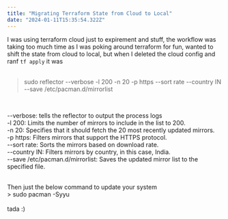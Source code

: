 ```yaml
---
title: "Migrating Terraform State from Cloud to Local"
date: "2024-01-11T15:35:54.322Z"
---
```


I was using terraform cloud just to expirement and stuff, the workflow was taking too much time as I was poking around terraform for fun, wanted to shift the state from cloud to local, but when I deleted the cloud config and ranf `tf apply` it was 
<br />
<br />
> sudo reflector --verbose -l 200 -n 20 -p https --sort rate --country IN --save
/etc/pacman.d/mirrorlist <br />
<br />

--verbose: tells the reflector to output the process logs <br/>
-l 200: Limits the number of mirrors to include in the list to 200.<br/>
-n 20: Specifies that it should fetch the 20 most recently updated mirrors.<br/>
-p https: Filters mirrors that support the HTTPS protocol.<br/>
--sort rate: Sorts the mirrors based on download rate.<br/>
--country IN: Filters mirrors by country, in this case, India.<br/>
--save /etc/pacman.d/mirrorlist: Saves the updated mirror list to the specified file.<br/>

<br />
Then just the below command to update your system
<br />
> sudo pacman -Syyu
<br />
<br />
tada :)
